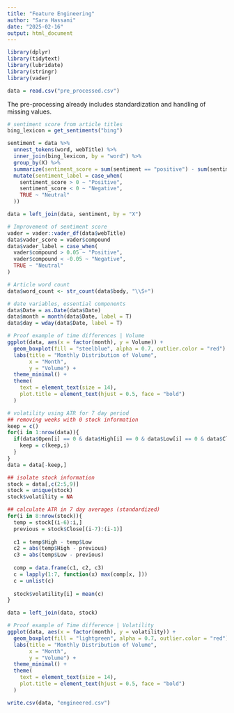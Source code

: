 ---
title: "Feature Engineering"
author: "Sara Hassani"
date: "2025-02-16"
output: html_document
---

```{r setup}
library(dplyr)
library(tidytext)
library(lubridate)
library(stringr)
library(vader)
```

```{r}
data = read.csv("pre_processed.csv")
```

The pre-processing already includes standardization and handling of missing values.

```{r}
# sentiment score from article titles
bing_lexicon = get_sentiments("bing")

sentiment = data %>%
  unnest_tokens(word, webTitle) %>%
  inner_join(bing_lexicon, by = "word") %>%
  group_by(X) %>%
  summarize(sentiment_score = sum(sentiment == "positive") - sum(sentiment == "negative")) %>%
  mutate(sentiment_label = case_when(
    sentiment_score > 0 ~ "Positive",
    sentiment_score < 0 ~ "Negative",
    TRUE ~ "Neutral"
  ))

data = left_join(data, sentiment, by = "X")

# Improvement of sentiment score
vader = vader::vader_df(data$webTitle)
data$vader_score = vader$compound
data$vader_label = case_when(
  vader$compound > 0.05 ~ "Positive",
  vader$compound < -0.05 ~ "Negative",
  TRUE ~ "Neutral"
)

# Article word count
data$word_count <- str_count(data$body, "\\S+")  

# date variables, essential components
data$Date = as.Date(data$Date)
data$month = month(data$Date, label = T)
data$day = wday(data$Date, label = T)

# Proof example of time differences | Volume
ggplot(data, aes(x = factor(month), y = Volume)) +
  geom_boxplot(fill = "steelblue", alpha = 0.7, outlier.color = "red") +
  labs(title = "Monthly Distribution of Volume",
       x = "Month",
       y = "Volume") +
  theme_minimal() +
  theme(
    text = element_text(size = 14),
    plot.title = element_text(hjust = 0.5, face = "bold")
  )

# volatility using ATR for 7 day period
## removing weeks with 0 stock information
keep = c()
for(i in 1:nrow(data)){
  if(data$Open[i] == 0 & data$High[i] == 0 & data$Low[i] == 0 & data$Close[i] == 0){
    keep = c(keep,i)
  }
}
data = data[-keep,]

## isolate stock information
stock = data[,c(2:5,9)]
stock = unique(stock)
stock$volatility = NA

## calculate ATR in 7 day averages (standardized)
for(i in 8:nrow(stock)){
  temp = stock[(i-6):i,]
  previous = stock$Close[(i-7):(i-1)]
  
  c1 = temp$High - temp$Low
  c2 = abs(temp$High - previous)
  c3 = abs(temp$Low - previous)
  
  comp = data.frame(c1, c2, c3)
  c = lapply(1:7, function(x) max(comp[x, ]))
  c = unlist(c)
  
  stock$volatility[i] = mean(c)
}

data = left_join(data, stock)

# Proof example of Time difference | Volatility
ggplot(data, aes(x = factor(month), y = volatility)) +
  geom_boxplot(fill = "lightgreen", alpha = 0.7, outlier.color = "red") +
  labs(title = "Monthly Distribution of Volume",
       x = "Month",
       y = "Volume") +
  theme_minimal() +
  theme(
    text = element_text(size = 14),
    plot.title = element_text(hjust = 0.5, face = "bold")
  )

write.csv(data, "engineered.csv")
```

